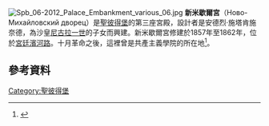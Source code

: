 {{coord|59.944064|N|30.322132|E|display=title}}
[[File:Spb_06-2012_Palace_Embankment_various_06.jpg|thumb]]
'''新米歇爾宮'''（Ново-Михайловский дворец）是[[聖彼得堡|聖彼得堡]]的第三座宮殿，設計者是安德烈·施塔肯施奈德，為沙皇[[尼古拉一世|尼古拉一世]]的子女而興建。新米歇爾宮修建於1857年至1862年，位於[[宮廷濱河路|宮廷濱河路]]。十月革命之後，這裡曾是共產主義學院的所在地<ref name="iom-history">{{Cite web | last=Popova | first=Irina F. | title=History of the Institute of Oriental Manuscripts | url=http://www.orientalstudies.ru/eng/index.php?option=com_content&task=view&id=46&Itemid=82 | publisher=Institute of Oriental Manuscripts | date=10 June 2005 | accessdate=2012-02-03 | archive-date=2021-01-26 | archive-url=https://web.archive.org/web/20210126113103/http://www.orientalstudies.ru/eng/index.php?option=com_content&task=view&id=46&Itemid=82 | dead-url=no }}</ref>。 
== 參考資料 ==
{{reflist}}
{{commonscat-inline|Novo-Mihailovsky Palace (Saint Petersburg)}}

[[Category:聖彼得堡|Category:聖彼得堡]]